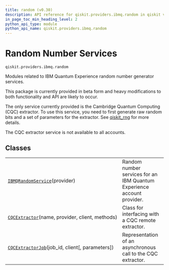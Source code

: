 ```yaml
---
title: random (v0.30)
description: API reference for qiskit.providers.ibmq.random in qiskit v0.30
in_page_toc_min_heading_level: 2
python_api_type: module
python_api_name: qiskit.providers.ibmq.random
---
```


<span id="module-qiskit.providers.ibmq.random" />

<span id="qiskit-providers-ibmq-random" />

<span id="random-number-services-qiskit-providers-ibmq-random" />

# Random Number Services

`qiskit.providers.ibmq.random`

Modules related to IBM Quantum Experience random number generator services.

<Admonition title="Caution" type="note">
  This package is currently provided in beta form and heavy modifications to both functionality and API are likely to occur.
</Admonition>

The only service currently provided is the Cambridge Quantum Computing (CQC) extractor. To use this service, you need to first generate raw random bits and a set of parameters for the extractor. See [qiskit\_rng](https://github.com/qiskit-community/qiskit_rng) for more details.

<Admonition title="Note" type="note">
  The CQC extractor service is not available to all accounts.
</Admonition>

## Classes

|                                                                                                                                                  |                                                                        |
| ------------------------------------------------------------------------------------------------------------------------------------------------ | ---------------------------------------------------------------------- |
| [`IBMQRandomService`](qiskit.providers.ibmq.random.IBMQRandomService "qiskit.providers.ibmq.random.IBMQRandomService")(provider)                 | Random number services for an IBM Quantum Experience account provider. |
| [`CQCExtractor`](qiskit.providers.ibmq.random.CQCExtractor "qiskit.providers.ibmq.random.CQCExtractor")(name, provider, client, methods)         | Class for interfacing with a CQC remote extractor.                     |
| [`CQCExtractorJob`](qiskit.providers.ibmq.random.CQCExtractorJob "qiskit.providers.ibmq.random.CQCExtractorJob")(job\_id, client\[, parameters]) | Representation of an asynchronous call to the CQC extractor.           |

